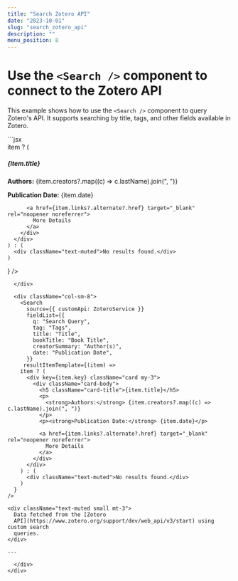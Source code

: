 ```yaml
---
title: "Search Zotero API"
date: "2023-10-01"
slug: "search_zotero_api"
description: ""
menu_position: 8
---
```



# Use the `<Search />` component to connect to the Zotero API

This example shows how to use the `<Search />` component to query Zotero's API. It supports searching by title, tags, and other fields available in Zotero.

<div className="row">
  <div className="col-sm-4">
```jsx
  <Search
    source={{ customApi: ZoteroService }}
    fieldList={{
      q: "Search Query",
      tag: "Tags",
      title: "Title",
      bookTitle: "Book Title",
      creatorSummary: "Author(s)",
      date: "Publication Date",
    }}
   resultItemTemplate={(item) =>
    item ? (
      <div key={item.key} className="card my-3">
        <div className="card-body">
          <h5 className="card-title">{item.title}</h5>
          <p>
            <strong>Authors:</strong> {item.creators?.map((c) => c.lastName).join(", ")}
          </p>
          <p><strong>Publication Date:</strong> {item.date}</p>
      
          <a href={item.links?.alternate?.href} target="_blank" rel="noopener noreferrer">
            More Details
          </a>
        </div>
      </div>
    ) : (
      <div className="text-muted">No results found.</div>
    )
  }
/>
```
  </div>

  <div className="col-sm-8">
    <Search
      source={{ customApi: ZoteroService }}
      fieldList={{
        q: "Search Query",
        tag: "Tags",
        title: "Title",
        bookTitle: "Book Title",
        creatorSummary: "Author(s)",
        date: "Publication Date",
      }}
     resultItemTemplate={(item) =>
    item ? (
      <div key={item.key} className="card my-3">
        <div className="card-body">
          <h5 className="card-title">{item.title}</h5>
          <p>
            <strong>Authors:</strong> {item.creators?.map((c) => c.lastName).join(", ")}
          </p>
          <p><strong>Publication Date:</strong> {item.date}</p>
      
          <a href={item.links?.alternate?.href} target="_blank" rel="noopener noreferrer">
            More Details
          </a>
        </div>
      </div>
    ) : (
      <div className="text-muted">No results found.</div>
    )
  }
/>

<div className="text-muted small mt-3">
  Data fetched from the [Zotero
  API](https://www.zotero.org/support/dev/web_api/v3/start) using custom search
  queries.
</div>

---

  </div>
</div>
